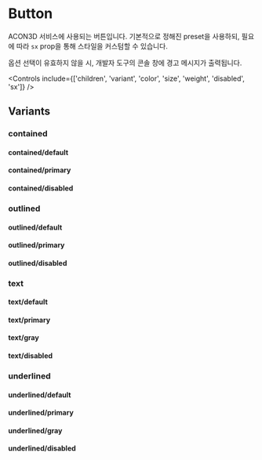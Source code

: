 

<Meta of={ButtonStories} />

# Button

ACON3D 서비스에 사용되는 버튼입니다. 기본적으로 정해진 preset을 사용하되, 필요에 따라 `sx` prop을 통해 스타일을 커스텀할 수 있습니다.

옵션 선택이 유효하지 않을 시, 개발자 도구의 콘솔 창에 경고 메시지가 출력됩니다.

<Canvas of={ButtonStories.Default} />

<Controls include={['children', 'variant', 'color', 'size', 'weight', 'disabled', 'sx']} />

## Variants

### contained

#### contained/default

<Canvas of={ButtonStories.ContainedDefaultLarge} />

<Canvas of={ButtonStories.ContainedDefaultLargeIcon} />

<Canvas of={ButtonStories.ContainedDefaultMedium} />

<Canvas of={ButtonStories.ContainedDefaultMediumIcon} />

<Canvas of={ButtonStories.ContainedDefaultSmall} />

<Canvas of={ButtonStories.ContainedDefaultSmallIcon} />

#### contained/primary

<Canvas of={ButtonStories.ContainedPrimaryLarge} />

<Canvas of={ButtonStories.ContainedPrimaryLargeIcon} />

<Canvas of={ButtonStories.ContainedPrimaryMedium} />

<Canvas of={ButtonStories.ContainedPrimaryMediumIcon} />

<Canvas of={ButtonStories.ContainedPrimarySmall} />

<Canvas of={ButtonStories.ContainedPrimarySmallIcon} />

#### contained/disabled

<Canvas of={ButtonStories.ContainedLargeDisabled} />

<Canvas of={ButtonStories.ContainedLargeDisabledIcon} />

<Canvas of={ButtonStories.ContainedMediumDisabled} />

<Canvas of={ButtonStories.ContainedMediumDisabledIcon} />

<Canvas of={ButtonStories.ContainedSmallDisabled} />

<Canvas of={ButtonStories.ContainedSmallDisabledIcon} />

### outlined

#### outlined/default

<Canvas of={ButtonStories.OutlinedDefaultLarge} />

<Canvas of={ButtonStories.OutlinedDefaultLargeIcon} />

<Canvas of={ButtonStories.OutlinedDefaultMedium} />

<Canvas of={ButtonStories.OutlinedDefaultMediumIcon} />

<Canvas of={ButtonStories.OutlinedDefaultSmall} />

<Canvas of={ButtonStories.OutlinedDefaultSmallIcon} />

#### outlined/primary

<Canvas of={ButtonStories.OutlinedPrimaryLarge} />

<Canvas of={ButtonStories.OutlinedPrimaryLargeIcon} />

<Canvas of={ButtonStories.OutlinedPrimaryMedium} />

<Canvas of={ButtonStories.OutlinedPrimaryMediumIcon} />

<Canvas of={ButtonStories.OutlinedPrimarySmall} />

<Canvas of={ButtonStories.OutlinedPrimarySmallIcon} />

#### outlined/disabled

<Canvas of={ButtonStories.OutlinedLargeDisabled} />

<Canvas of={ButtonStories.OutlinedLargeDisabledIcon} />

<Canvas of={ButtonStories.OutlinedMediumDisabled} />

<Canvas of={ButtonStories.OutlinedMediumDisabledIcon} />

<Canvas of={ButtonStories.OutlinedSmallDisabled} />

<Canvas of={ButtonStories.OutlinedSmallDisabledIcon} />

### text

#### text/default

<Canvas of={ButtonStories.TextDefaultExtraLarge} />

<Canvas of={ButtonStories.TextDefaultExtraLargeBold} />

<Canvas of={ButtonStories.TextDefaultExtraLargeIcon} />

<Canvas of={ButtonStories.TextDefaultExtraLargeIconBold} />

<Canvas of={ButtonStories.TextDefaultLarge} />

<Canvas of={ButtonStories.TextDefaultLargeBold} />

<Canvas of={ButtonStories.TextDefaultLargeIcon} />

<Canvas of={ButtonStories.TextDefaultLargeIconBold} />

<Canvas of={ButtonStories.TextDefaultMedium} />

<Canvas of={ButtonStories.TextDefaultMediumBold} />

<Canvas of={ButtonStories.TextDefaultMediumIcon} />

<Canvas of={ButtonStories.TextDefaultMediumIconBold} />

<Canvas of={ButtonStories.TextDefaultSmall} />

<Canvas of={ButtonStories.TextDefaultSmallBold} />

<Canvas of={ButtonStories.TextDefaultSmallIcon} />

<Canvas of={ButtonStories.TextDefaultSmallIconBold} />

#### text/primary

<Canvas of={ButtonStories.TextPrimaryExtraLarge} />

<Canvas of={ButtonStories.TextPrimaryExtraLargeBold} />

<Canvas of={ButtonStories.TextPrimaryExtraLargeIcon} />

<Canvas of={ButtonStories.TextPrimaryExtraLargeIconBold} />

<Canvas of={ButtonStories.TextPrimaryLarge} />

<Canvas of={ButtonStories.TextPrimaryLargeBold} />

<Canvas of={ButtonStories.TextPrimaryLargeIcon} />

<Canvas of={ButtonStories.TextPrimaryLargeIconBold} />

<Canvas of={ButtonStories.TextPrimaryMedium} />

<Canvas of={ButtonStories.TextPrimaryMediumBold} />

<Canvas of={ButtonStories.TextPrimaryMediumIcon} />

<Canvas of={ButtonStories.TextPrimaryMediumIconBold} />

<Canvas of={ButtonStories.TextPrimarySmall} />

<Canvas of={ButtonStories.TextPrimarySmallBold} />

<Canvas of={ButtonStories.TextPrimarySmallIcon} />

<Canvas of={ButtonStories.TextPrimarySmallIconBold} />

#### text/gray

<Canvas of={ButtonStories.TextGrayExtraLarge} />

<Canvas of={ButtonStories.TextGrayExtraLargeBold} />

<Canvas of={ButtonStories.TextGrayExtraLargeIcon} />

<Canvas of={ButtonStories.TextGrayExtraLargeIconBold} />

<Canvas of={ButtonStories.TextGrayLarge} />

<Canvas of={ButtonStories.TextGrayLargeBold} />

<Canvas of={ButtonStories.TextGrayLargeIcon} />

<Canvas of={ButtonStories.TextGrayLargeIconBold} />

<Canvas of={ButtonStories.TextGrayMedium} />

<Canvas of={ButtonStories.TextGrayMediumBold} />

<Canvas of={ButtonStories.TextGrayMediumIcon} />

<Canvas of={ButtonStories.TextGrayMediumIconBold} />

<Canvas of={ButtonStories.TextGraySmall} />

<Canvas of={ButtonStories.TextGraySmallBold} />

<Canvas of={ButtonStories.TextGraySmallIcon} />

<Canvas of={ButtonStories.TextGraySmallIconBold} />

#### text/disabled

<Canvas of={ButtonStories.TextExtraLargeDisabled} />

<Canvas of={ButtonStories.TextExtraLargeDisabledBold} />

<Canvas of={ButtonStories.TextExtraLargeDisabledIcon} />

<Canvas of={ButtonStories.TextExtraLargeDisabledIconBold} />

<Canvas of={ButtonStories.TextLargeDisabled} />

<Canvas of={ButtonStories.TextLargeDisabledBold} />

<Canvas of={ButtonStories.TextLargeDisabledIcon} />

<Canvas of={ButtonStories.TextLargeDisabledIconBold} />

<Canvas of={ButtonStories.TextMediumDisabled} />

<Canvas of={ButtonStories.TextMediumDisabledBold} />

<Canvas of={ButtonStories.TextMediumDisabledIcon} />

<Canvas of={ButtonStories.TextMediumDisabledIconBold} />

<Canvas of={ButtonStories.TextSmallDisabled} />

<Canvas of={ButtonStories.TextSmallDisabledBold} />

<Canvas of={ButtonStories.TextSmallDisabledIcon} />

<Canvas of={ButtonStories.TextSmallDisabledIconBold} />

### underlined

#### underlined/default

<Canvas of={ButtonStories.UnderlinedDefaultLarge} />

<Canvas of={ButtonStories.UnderlinedDefaultLargeBold} />

<Canvas of={ButtonStories.UnderlinedDefaultLargeIcon} />

<Canvas of={ButtonStories.UnderlinedDefaultLargeIconBold} />

<Canvas of={ButtonStories.UnderlinedDefaultMedium} />

<Canvas of={ButtonStories.UnderlinedDefaultMediumBold} />

<Canvas of={ButtonStories.UnderlinedDefaultMediumIcon} />

<Canvas of={ButtonStories.UnderlinedDefaultMediumIconBold} />

<Canvas of={ButtonStories.UnderlinedDefaultSmall} />

<Canvas of={ButtonStories.UnderlinedDefaultSmallBold} />

<Canvas of={ButtonStories.UnderlinedDefaultSmallIcon} />

<Canvas of={ButtonStories.UnderlinedDefaultSmallIconBold} />

#### underlined/primary

<Canvas of={ButtonStories.UnderlinedPrimaryLarge} />

<Canvas of={ButtonStories.UnderlinedPrimaryLargeBold} />

<Canvas of={ButtonStories.UnderlinedPrimaryLargeIcon} />

<Canvas of={ButtonStories.UnderlinedPrimaryLargeIconBold} />

<Canvas of={ButtonStories.UnderlinedPrimaryMedium} />

<Canvas of={ButtonStories.UnderlinedPrimaryMediumBold} />

<Canvas of={ButtonStories.UnderlinedPrimaryMediumIcon} />

<Canvas of={ButtonStories.UnderlinedPrimaryMediumIconBold} />

<Canvas of={ButtonStories.UnderlinedPrimarySmall} />

<Canvas of={ButtonStories.UnderlinedPrimarySmallBold} />

<Canvas of={ButtonStories.UnderlinedPrimarySmallIcon} />

<Canvas of={ButtonStories.UnderlinedPrimarySmallIconBold} />

#### underlined/gray

<Canvas of={ButtonStories.UnderlinedGrayLarge} />

<Canvas of={ButtonStories.UnderlinedGrayLargeBold} />

<Canvas of={ButtonStories.UnderlinedGrayLargeIcon} />

<Canvas of={ButtonStories.UnderlinedGrayLargeIconBold} />

<Canvas of={ButtonStories.UnderlinedGrayMedium} />

<Canvas of={ButtonStories.UnderlinedGrayMediumBold} />

<Canvas of={ButtonStories.UnderlinedGrayMediumIcon} />

<Canvas of={ButtonStories.UnderlinedGrayMediumIconBold} />

<Canvas of={ButtonStories.UnderlinedGraySmall} />

<Canvas of={ButtonStories.UnderlinedGraySmallBold} />

<Canvas of={ButtonStories.UnderlinedGraySmallIcon} />

<Canvas of={ButtonStories.UnderlinedGraySmallIconBold} />

#### underlined/disabled

<Canvas of={ButtonStories.UnderlinedLargeDisabled} />

<Canvas of={ButtonStories.UnderlinedLargeDisabledBold} />

<Canvas of={ButtonStories.UnderlinedLargeDisabledIcon} />

<Canvas of={ButtonStories.UnderlinedLargeDisabledIconBold} />

<Canvas of={ButtonStories.UnderlinedMediumDisabled} />

<Canvas of={ButtonStories.UnderlinedMediumDisabledBold} />

<Canvas of={ButtonStories.UnderlinedMediumDisabledIcon} />

<Canvas of={ButtonStories.UnderlinedMediumDisabledIconBold} />

<Canvas of={ButtonStories.UnderlinedSmallDisabled} />

<Canvas of={ButtonStories.UnderlinedSmallDisabledBold} />

<Canvas of={ButtonStories.UnderlinedSmallDisabledIcon} />

<Canvas of={ButtonStories.UnderlinedSmallDisabledIconBold} />
